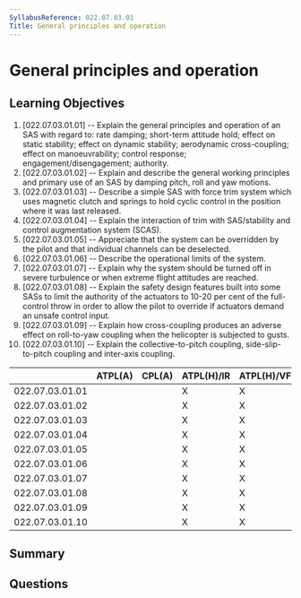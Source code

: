 ```yaml
---
SyllabusReference: 022.07.03.01
Title: General principles and operation
---
```


# General principles and operation

## Learning Objectives

1. [022.07.03.01.01] -- Explain the general principles and operation of an SAS
   with regard to: rate damping; short-term attitude hold; effect on static
   stability; effect on dynamic stability; aerodynamic cross-coupling; effect on
   manoeuvrability; control response; engagement/disengagement; authority.
2. [022.07.03.01.02] -- Explain and describe the general working principles and
   primary use of an SAS by damping pitch, roll and yaw motions.
3. [022.07.03.01.03] -- Describe a simple SAS with force trim system which uses
   magnetic clutch and springs to hold cyclic control in the position where it
   was last released.
4. [022.07.03.01.04] -- Explain the interaction of trim with SAS/stability and
   control augmentation system (SCAS).
5. [022.07.03.01.05] -- Appreciate that the system can be overridden by the
   pilot and that individual channels can be deselected.
6. [022.07.03.01.06] -- Describe the operational limits of the system.
7. [022.07.03.01.07] -- Explain why the system should be turned off in severe
   turbulence or when extreme flight attitudes are reached.
8. [022.07.03.01.08] -- Explain the safety design features built into some SASs
   to limit the authority of the actuators to 10-20 per cent of the full-control
   throw in order to allow the pilot to override if actuators demand an unsafe
   control input.
9. [022.07.03.01.09] -- Explain how cross-coupling produces an adverse effect on
   roll-to-yaw coupling when the helicopter is subjected to gusts.
10. [022.07.03.01.10] -- Explain the collective-to-pitch coupling,
    side-slip-to-pitch coupling and inter-axis coupling.

|                 | ATPL(A) | CPL(A) | ATPL(H)/IR | ATPL(H)/VFR | CPL(H) | IR  | CBIR(A) |
| --------------- | ------- | ------ | ---------- | ----------- | ------ | --- | ------- |
| 022.07.03.01.01 |         |        | X          | X           | X      |     |         |
| 022.07.03.01.02 |         |        | X          | X           | X      |     |         |
| 022.07.03.01.03 |         |        | X          | X           | X      |     |         |
| 022.07.03.01.04 |         |        | X          | X           | X      |     |         |
| 022.07.03.01.05 |         |        | X          | X           | X      |     |         |
| 022.07.03.01.06 |         |        | X          | X           | X      |     |         |
| 022.07.03.01.07 |         |        | X          | X           | X      |     |         |
| 022.07.03.01.08 |         |        | X          | X           | X      |     |         |
| 022.07.03.01.09 |         |        | X          | X           | X      |     |         |
| 022.07.03.01.10 |         |        | X          | X           | X      |     |         |

## Summary

## Questions
